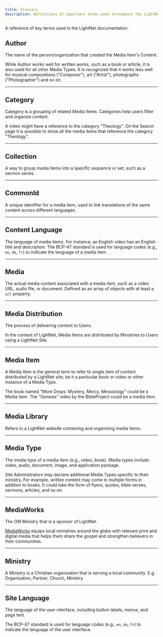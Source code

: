 ```yaml
---
title: Glossary
description: Definitions of important terms used throughout the LightNet documentation.
---
```


A reference of key terms used in the LightNet documentation.

## Author

The name of the person/organization that created the Media Item's Content. 

While Author works well for written works, such as a book or article, it is also used for all other Media Types.
It is recognized that it works less well for musical compositions ("Composer"), art ("Artist"), photographs ("Photographer") and so on.

---

## Category

Category is a grouping of related Media Items. Categories help users filter and organize content.

A video might have a reference to the category "Theology". On the Search page it is possible to show all the media items that reference the category "Theology".

---

## Collection

A way to group media items into a specific sequence or set, such as a sermon series.

---

## CommonId

A unique identifier for a media item, used to link translations of the same content across different languages.

---

## Content Language

The language of media items.
For instance, an English video has an English title and description.
The BCP-47 standard is used for language codes (e.g., `en`, `de`, `fr`) to indicate the language of a media item.

---

## Media

The actual media content associated with a media item, such as a video URL, audio file, or document. Defined as an array of objects with at least a `url` property.

---

## Media Distribution
The process of delivering content to Users.

In the context of LightNet, Media Items are distributed by Ministries to Users using a LightNet Site.

---

## Media Item
A Media Item is the general term to refer to single item of content distributed by a LightNet site; be it a particular book or video or other instance of a Media Type.

The book named “More Drops: Mystery, Mercy, Messiology” could be a Media item. The “Genesis” video by the BibleProject could be a media item.

--- 

## Media Library

Refers to a LightNet website containing and organizing media items.

---

## Media Type

The media type of a media item (e.g., video, book). Media types include video, audio, document, image, and application package.

Site Administrators may declare additional Media Types specific to their ministry. For example, written content may come in multiple forms in addition to books. It could take the form of flyers, quotes, bible verses, sermons, articles, and so on.

---

## MediaWorks

The OM Ministry that is a sponsor of LightNet.

[MediaWorks](https://www.om.org/eng/mediaworks) equips local ministries around the globe with relevant print and digital media that helps them share the gospel and strengthen believers in their communities.

---

## Ministry

A Ministry is a Christian organisation that is serving a local community.
E.g. Organisation, Partner, Church, Ministry.

---

## Site Language

The language of the user interface, including button labels, menus, and page text.

The BCP-47 standard is used for language codes (e.g., `en`, `de`, `fr`) to indicate the language of the user interface.
